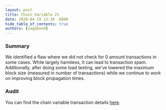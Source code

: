 ```yaml
---
layout: post
title: Chain Variable 21
date: 2020-04-19 13:30 -0800
hide_table_of_contents: true
authors: [vagabond]
---
```


### Summary

We identified a flaw where we did not check for 0 amount transactions in some cases. While largely
harmless, it can lead to transaction spam. Additionally, after doing some load testing, we've
lowered the maximum block size (measured in number of transactions) while we continue to work on
improving block propagation times.

<!-- truncate -->

### Audit

You can find the chain variable transaction details
[here](https://github.com/helium/miner/blob/master/audit/var-21.md).

